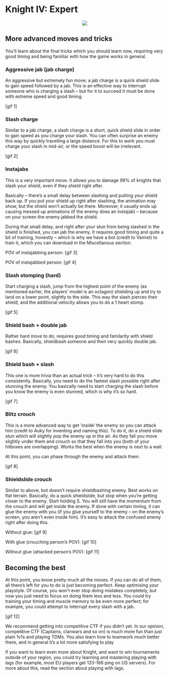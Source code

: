 # Knight IV: Expert

<p align="center">
  <img src="imgs/miecz.png">
</p>


## More advanced moves and tricks

You'll learn about the final tricks which you should learn now, requiring very good timing and being familiar with how the game works in general.

### Aggressive jab (jab charge)

An aggressive but extremely fun move; a jab charge is a quick shield slide to gain speed followed by a jab. This is an effective way to interrupt someone who is charging a slash -- but for it to succeed it must be done with extreme speed and good timing.

[gif 1]

### Slash charge

Similar to a jab charge, a slash charge is a short, quick shield slide in order to gain speed as you charge your slash. You can often surprise an enemy this way by quickly travelling a large distance. For this to work you must charge your slash in mid-air, or the speed boost will be irrelevant.

[gif 2]

### Instajabs

This is a very important move. It allows you to damage 99% of knights that slash your shield, even if they shield right after.

Basically -- there's a small delay between slashing and putting your shield back up. If you put your shield up right after slashing, the animation may show, but the shield won't actually be there. Moreover, it usually ends up causing messed up animations (if the enemy does an instajab) -- because on your screen the enemy jabbed the shield.

During that small delay, and right after your stun from being slashed in the shield is finished, you can jab the enemy. It requires good timing and quite a bit of training, honestly -- which is why we have a bot (credit to Vamist) to train it, which you can download in the Miscellanous section.

POV of instajabbing person:
[gif 3]

POV of instajabbed person:
[gif 4]

### Slash stomping (hard)

Start charging a slash, jump from the highest point of the enemy (as mentioned earlier, the players' model is an octagon) shielding up and try to land on a lower point, slightly to the side. This way the slash pierces their shield, and the additional velocity allows you to do a 1 heart stomp.

[gif 5]

### Shield bash + double jab

Rather hard move to do, requires good timing and familarity with shield bashes. Basically, shieldbash someone and then very quickly double jab.

[gif 6]

### Shield bash + slash

This one is more trivia than an actual trick -- it's very hard to do this consistently. Basically, you need to do the fastest slash possible right after stunning the enemy. You basically need to start charging the slash before you know the enemy is even stunned, which is why it's so hard.

[gif 7]

### Blitz crouch

This is a more advanced way to get 'inside' the enemy so you can attack him (credit to Auky for inventing and naming this). To do it, do a shield slide stun which will slightly pop the enemy up in the air. As they fall you move slightly under them and crouch so that they fall into you (both of your hitboxes are overlapping). Works the best when the enemy is next to a wall.

At this point, you can phase through the enemy and attack them.

[gif 8]

### Shieldslide crouch

Similar to above, but doesn't require shieldbashing enemy. Best works on flat terrain. Basically, do a quick shieldslide, but stop when you're getting closer to the enemy. Start holding S. You will still have the momentum from the crouch and will get inside the enemy. If done with certain timing, it can glue the enemy with you (if you glue yourself to the enemy -- on the enemy's screen, you aren't even inside him). It's easy to attack the confused enemy right after doing this.

Without glue:
[gif 9]

With glue (crouching person's POV):
[gif 10] 

Without glue (attacked person's POV):
[gif 11]

## Becoming the best

At this point, you know pretty much all the moves. If you can do all of them, all there's left for you to do is just becoming perfect. Keep optimising your playstyle. Of course, you won't ever stop doing mistakes completely, but now you just need to focus on doing them less and less. You could try training your timing and muscle memory to be even more perfect; for example, you could attempt to interrupt every slash with a jab.

[gif 12]

We recommend getting into competitive CTF if you didn't yet. In our opinion, competitive CTF (Captains, clanwars and so on) is much more fun than just plain 1v1s and playing TDMs. You also learn how to teamwork much better there, and in general it's a lot more satisfying to play

If you want to learn even more about Knight, and want to win tournaments outside of your region, you could try learning and mastering playing with lags (for example, most EU players get 133-166 ping on US servers). For more about this, read the section about playing with lags.
